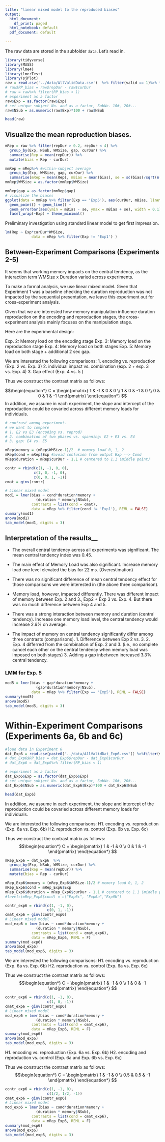 ```yaml
---
title: "linear mixed model to the reproduced biases"
output:
  html_document:
    df_print: paged
  html_notebook: default
  pdf_document: default
  
---
```


The raw data are stored in the subfolder `data`. Let's read in. 

```r
library(tidyverse)
library(MASS)
library(lme4)
library(lmerTest)
library(sjPlot)
raw = read.csv('../data/AllValidData.csv')  %>% filter(valid == 1)%>% filter(repDur > 0.2)
# raw$RP_bias = raw$repDur - raw$curDur
# raw = raw%>% filter(RP_bias < 1)  
# experiment as a factor
raw$Exp = as.factor(raw$Exp)
# set unique subject No. and as a factor, SubNo. 10#, 20#...
raw$NSub = as.numeric(raw$Exp)*100 + raw$NSub

head(raw)
```

## Visualize the mean reproduction biases. 

```r
mRep = raw %>% filter(repDur > 0.2, repDur < 4) %>%
  group_by(Exp, NSub, WMSize, gap, curDur) %>% 
  summarise(Rep = mean(repDur)) %>%
  mutate(bias = Rep - curDur)

mmRep = mRep%>% #within-subject average 
  group_by(Exp, WMSize, gap, curDur) %>%
  summarise(mRep = mean(Rep), mBias = mean(bias), se = sd(bias)/sqrt(n()), n = n())
mmRep$WMSize = as.factor(mmRep$WMSize)

mmRep$gap = as.factor(mmRep$gap)
# visualize the biases
ggplot(data = mmRep %>% filter(Exp == 'Exp5'), aes(curDur, mBias, linetype = gap, color = WMSize)) + 
  geom_point() + geom_line() + 
  geom_errorbar(aes(ymin = mBias - se, ymax = mBias + se), width = 0.1) +
  facet_wrap(~Exp) + theme_minimal()
```

Preliminary investigation using standard linear model to get first impression. 

```r
lm(Rep ~ Exp*curDur*WMSize,
            data = mRep %>% filter(Exp != 'Exp1') )
```
## Between-Experiment Comparisons (Experiments 2-5)

It seems that working memory impacts on the central tendency, as the interaction term WMSize x Duration varied across experiments. 



To make a formal analysis, we use linear mixed model. Given that Experiment 1 was a baseline checking the duration reproduction was not impacted by the sequential presentation, we leave this experiment out for cross-experiment analysis. 

Given that we are interested how memory manipulation influence duration reproduction on the encoding and reproduction stages, the cross-experiment analysis mainly focuses on the manipulation stage. 

Here are the experimental design:

Exp. 2: Memory load on the encoding stage 
Exp. 3: Memory load on the reproduction stage
Exp. 4: Memory load on both stages
Exp. 5: Memory load on both stage + additional 2 sec gap. 

We are interested the following comparisons:
1. encoding vs. reproduction (Exp. 2 vs. Exp. 3)
2. individual impact vs. combination (exp. 2 + exp. 3 vs. Exp. 4)
3. Gap effect (Exp. 4 vs. 5 )

Thus we construct the contrast matrix as follows:

$$\begin{equation*}
C = \begin{pmatrix}
1 & -1 & 0 & 0 \\
1 & 0 & -1 & 0 \\
0 & 0 & 1 & -1
\end{pmatrix}
\end{equation*}
$$
In addition, we assume in each experiment, the slope and intercept of the reproduction could be covaried across different memory loads for individuals. 

```r
# contrast among experiment. 
# we want to compare 
# 1. E2 vs E3 (encoding vs. reprod)
# 2. combination of two phases vs. spanning: E2 + E3 vs. E4
# 3. gap: E4 vs. E5

mRep$memory = (mRep$WMSize-1)/2  # memory load 0, 1, 2
mRep$cond = mRep$Exp #avoid confusion from output Exp --> Cond
mRep$duration = mRep$curDur - 1.1 # centered to 1.1 (middle point)

contr = rbind(c(1, -1, 0, 0), 
             c(1, 0, -1, 0),
             c(0, 0, 1, -1))
cmat = ginv(contr)

# Linear mixed model 
mod1 = lmer(bias ~ cond*duration*memory + 
              (duration * memory|NSub),  
            contrasts = list(cond = cmat), 
            data = mRep %>% filter(cond != 'Exp1'), REML = FALSE)
summary(mod1)
anova(mod1)
tab_model(mod1, digits = 3)
```




## Interpretation of the results__

* The overall central tendency across all experiments was significant.
The mean central tendency index was 0.45. 

* The main effect of Memory Load was also significant. Increase memory load one level elevated the bias for  22 ms. (Overestimation)

* There was no significant difference of mean central tendency effect for those comparisons we were interested in (the above three comparison). 

* Memory load, however, impacted differently. There was different impact of memory between Exp. 2 and 3., Exp2 + Exp 3 vs. Exp. 4. But there was no much difference between Exp 4 and 5.

* There was a strong interaction between memory and duration (central tendency). Increase one memory load level, the central tendency would increase 2.6% on average. 

* The impact of memory on central tendency significantly differ among three contrasts (comparisons). 
      1. Difference between Exp 2 vs. 3. 
      2. Exp. 4 differred from the combination of Exp. 2 and 3. (i.e., no complete cancel each other on the central tendency when memory load was imposed on both stages)
      3. Adding a gap inbetween increased 3.3% central tendency. 
      
      
### LMM for Exp. 5

```r
mod5 = lmer(bias ~ gap*duration*memory + 
              (gap*duration*memory|NSub),  
            data = mRep %>% filter(Exp == 'Exp5'), REML = FALSE)
summary(mod5)
anova(mod5)
tab_model(mod5, digits = 3)
```


# Within-Experiment Comparisons (Experiments 6a, 6b and 6c)

```r
#load data in Experiment 6 
dat_Exp6 = read.csv(paste0("../data/AllValidDat_Exp6.csv")) %>%filter(valid == 1)%>% filter(repDur > 0.2)
# dat_Exp6$RP_bias = dat_Exp6$repDur - dat_Exp6$curDur
# dat_Exp6 = dat_Exp6%>% filter(RP_bias < 1)  

# experiment as a factor
dat_Exp6$Exp = as.factor(dat_Exp6$Exp)
# set unique subject No. and as a factor, SubNo. 10#, 20#...
dat_Exp6$NSub = as.numeric(dat_Exp6$Exp)*100 + dat_Exp6$NSub

head(dat_Exp6)
```


In addition, we assume in each experiment, the slope and intercept of the reproduction could be covaried across different memory loads for individuals. 


We are interested the following comparisons:
H1. encoding vs. reproduction (Exp. 6a vs. Exp. 6b)
H2. reproduction vs. control (Exp. 6b vs. Exp. 6c)

Thus we construct the contrast matrix as follows:
$$\begin{equation*}
C = \begin{pmatrix}
1 & -1 & 0  \\
0 & 1 & -1
\end{pmatrix}
\end{equation*}
$$


```r
mRep_Exp6 = dat_Exp6  %>%
  group_by(Exp, NSub, WMSize, curDur) %>% 
  summarise(Rep = mean(repDur)) %>%
  mutate(bias = Rep - curDur)

mRep_Exp6$memory = (mRep_Exp6$WMSize-1)/2 # memory load 0, 1, 2 
mRep_Exp6$cond = mRep_Exp6$Exp 
mRep_Exp6$duration = mRep_Exp6$curDur - 1.1 # centered to 1.1 (middle point)
#levels(mRep_Exp6$cond) = c("Exp6c", "Exp6a","Exp6b") 
```




```r
contr_exp6 = rbind(c(1, -1, 0),
                   c(0, 1, -1))
cmat_exp6 = ginv(contr_exp6)
# Linear mixed model 
mod_exp6 = lmer(bias ~ cond*duration*memory + 
              (duration * memory|NSub),  
            contrasts = list(cond = cmat_exp6), 
            data = mRep_Exp6, REML = F)
summary(mod_exp6)
anova(mod_exp6)
tab_model(mod_exp6, digits = 3)
```




We are interested the following comparisons:
H1. encoding vs. reproduction (Exp. 6a vs. Exp. 6b)
H2. reproduction vs. control (Exp. 6a vs. Exp. 6c)

Thus we construct the contrast matrix as follows:
$$\begin{equation*}
C = \begin{pmatrix}
1 & -1 & 0  \\
1 &  0 & -1
\end{pmatrix}
\end{equation*}
$$

```r
contr_exp6 = rbind(c(1, -1, 0),
                   c(1, 0, -1))
cmat_exp6 = ginv(contr_exp6)
# Linear mixed model 
mod_exp6 = lmer(bias ~ cond*duration*memory + 
              (duration * memory|NSub),  
            contrasts = list(cond = cmat_exp6), 
            data = mRep_Exp6, REML = F)
summary(mod_exp6)
anova(mod_exp6)
tab_model(mod_exp6, digits = 3)
```

H1. encoding vs. reproduction (Exp. 6a vs. Exp. 6b)
H2. encoding and reproduction vs. control (Exp. 6a and Exp. 6b vs. Exp. 6c)

Thus we construct the contrast matrix as follows:
$$\begin{equation*}
C = \begin{pmatrix}
1 & -1 & 0  \\
0.5 &  0.5 & -1
\end{pmatrix}
\end{equation*}
$$

```r
contr_exp6 = rbind(c(1, -1, 0),
                   c(1/2, 1/2, -1))
cmat_exp6 = ginv(contr_exp6)
# Linear mixed model 
mod_exp6 = lmer(bias ~ cond*duration*memory + 
              (duration * memory|NSub),  
            contrasts = list(cond = cmat_exp6), 
            data = mRep_Exp6, REML = F)
summary(mod_exp6)
anova(mod_exp6)
tab_model(mod_exp6, digits = 3)
```